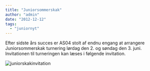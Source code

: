 ```yaml
---
title: "Juniorsommerskak"
author: "admin"
date: "2012-12-12"
tags: 
  - "juniornyt"
---
```


Efter sidste års succes er AS04 stolt af endnu engang at arrangere Juniorsommerskak turnering lørdag den 2. og søndag den 3. juni. Invitationen til turneringen kan læses i følgende invitation.

![juniorskakinvitation](/images/juniorskakinvitation-722x1024.jpg)

